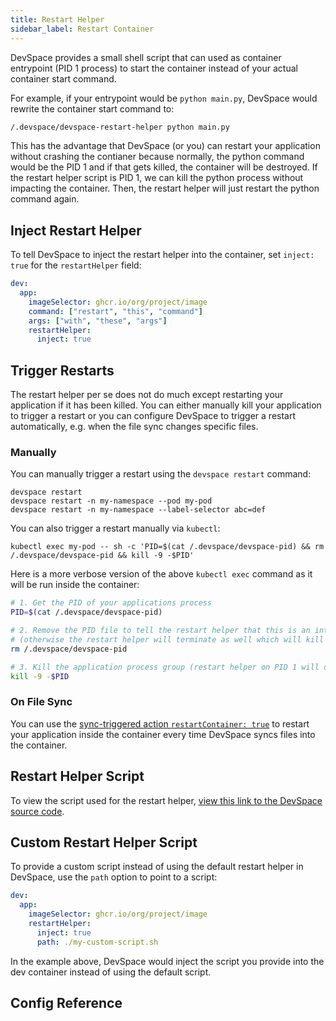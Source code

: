 ```yaml
---
title: Restart Helper
sidebar_label: Restart Container
---
```



DevSpace provides a small shell script that can used as container entrypoint (PID 1 process) to start the container instead of your actual container start command.

For example, if your entrypoint would be `python main.py`, DevSpace would rewrite the container start command to:
```bash
/.devspace/devspace-restart-helper python main.py
```

This has the advantage that DevSpace (or you) can restart your application without crashing the contianer because normally, the python command would be the PID 1 and if that gets killed, the container will be destroyed. If the restart helper script is PID 1, we can kill the python process without impacting the container. Then, the restart helper will just restart the python command again.


## Inject Restart Helper
To tell DevSpace to inject the restart helper into the container, set `inject: true` for the `restartHelper` field:

```yaml title=devspace.yaml
dev:
  app:
    imageSelector: ghcr.io/org/project/image
    command: ["restart", "this", "command"]
    args: ["with", "these", "args"]
    restartHelper:
      inject: true
```


## Trigger Restarts
The restart helper per se does not do much except restarting your application if it has been killed. You can either manually kill your application to trigger a restart or you can configure DevSpace to trigger a restart automatically, e.g. when the file sync changes specific files.

### Manually
You can manually trigger a restart using the `devspace restart` command:
```
devspace restart
devspace restart -n my-namespace --pod my-pod
devspace restart -n my-namespace --label-selector abc=def
```

You can also trigger a restart manually via `kubectl`:
```
kubectl exec my-pod -- sh -c 'PID=$(cat /.devspace/devspace-pid) && rm /.devspace/devspace-pid && kill -9 -$PID' 
```

Here is a more verbose version of the above `kubectl exec` command as it will be run inside the container:
```bash
# 1. Get the PID of your applications process
PID=$(cat /.devspace/devspace-pid)

# 2. Remove the PID file to tell the restart helper that this is an intended restart
# (otherwise the restart helper will terminate as well which will kill the container)
rm /.devspace/devspace-pid

# 3. Kill the application process group (restart helper on PID 1 will detect this and restart it again)
kill -9 -$PID
```

### On File Sync
You can use the [sync-triggered action `restartContainer: true`](./file-sync#restart-container) to restart your application inside the container every time DevSpace syncs files into the container.


## Restart Helper Script
To view the script used for the restart helper, [view this link to the DevSpace source code](https://github.com/loft-sh/devspace/blob/main/pkg/devspace/build/builder/restart/restart.go#L33-L123).


## Custom Restart Helper Script
To provide a custom script instead of using the default restart helper in DevSpace, use the `path` option to point to a script:

```yaml title=devspace.yaml
dev:
  app:
    imageSelector: ghcr.io/org/project/image
    restartHelper:
      inject: true
      path: ./my-custom-script.sh
```

In the example above, DevSpace would inject the script you provide into the dev container instead of using the default script.


## Config Reference

<ConfigPartial/>
